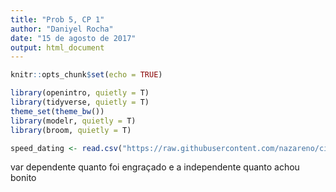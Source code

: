 ```yaml
---
title: "Prob 5, CP 1"
author: "Daniyel Rocha"
date: "15 de agosto de 2017"
output: html_document
---
```


```r
knitr::opts_chunk$set(echo = TRUE)
```

```r
library(openintro, quietly = T)
library(tidyverse, quietly = T)
theme_set(theme_bw())
library(modelr, quietly = T)
library(broom, quietly = T)
```

```r
speed_dating <- read.csv("https://raw.githubusercontent.com/nazareno/ciencia-de-dados-1/master/5-regressao/speed-dating/speed-dating.csv")
```

var dependente quanto foi engraçado e a independente quanto achou bonito
